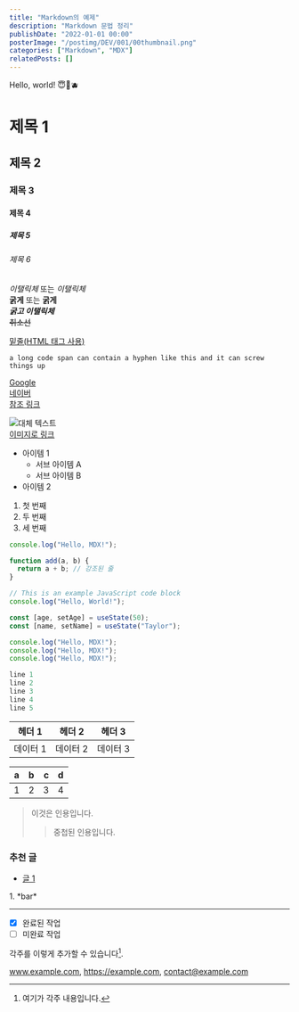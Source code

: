 ```yaml
---
title: "Markdown의 예제"
description: "Markdown 문법 정리"
publishDate: "2022-01-01 00:00"
posterImage: "/postimg/DEV/001/00thumbnail.png"
categories: ["Markdown", "MDX"]
relatedPosts: []
---
```


Hello, world! 😇🚚🫐

# 제목 1

## 제목 2

### 제목 3

#### 제목 4

##### 제목 5

###### 제목 6

_이탤릭체_ 또는 _이탤릭체_  
**굵게** 또는 **굵게**  
**_굵고 이탤릭체_**  
~~취소선~~

<u>밑줄(HTML 태그 사용)</u>

`a long code span can contain a hyphen like this and it can screw things up`

[Google](https://google.com)  
[네이버](https://naver.com "링크 설명")  
[참조 링크][1]

[1]: https://github.com "GitHub으로 이동"

![대체 텍스트](https://picsum.photos/200/300 "이미지 설명")  
[이미지로 링크](https://example.com)

- 아이템 1
  - 서브 아이템 A
  - 서브 아이템 B
- 아이템 2

1. 첫 번째
2. 두 번째
3. 세 번째

```javascript
console.log("Hello, MDX!");
```

```javascript {highlight: [2]}
function add(a, b) {
  return a + b; // 강조된 줄
}
```

```js title="example.js"
// This is an example JavaScript code block
console.log("Hello, World!");
```

```js /age/#v /name/#v /setAge/#s /setName/#s /50/#i /"Taylor"/#i
const [age, setAge] = useState(50);
const [name, setName] = useState("Taylor");
```

```js showLineNumbers{3}
console.log("Hello, MDX!");
console.log("Hello, MDX!");
console.log("Hello, MDX!");
```

```js {2-3} {5}
line 1
line 2
line 3
line 4
line 5
```

| 헤더 1   | 헤더 2   | 헤더 3   |
| -------- | -------- | -------- |
| 데이터 1 | 데이터 2 | 데이터 3 |

| a   | b   |   c |  d  |
| --- | :-- | --: | :-: |
| 1   | 2   |   3 |  4  |

> 이것은 인용입니다.
>
> > 중첩된 인용입니다.

<aside>
  <h3>추천 글</h3>
  <ul>
    <li>
      <a href="#">글 1</a>
    </li>
  </ul>
</aside>

<script>foo</script>1. *bar*

---

- [x] 완료된 작업
- [ ] 미완료 작업

각주를 이렇게 추가할 수 있습니다[^1].

[^1]: 여기가 각주 내용입니다.

www.example.com, https://example.com, contact@example.com
